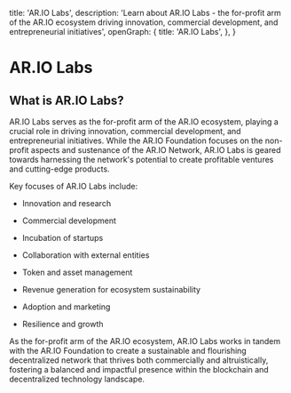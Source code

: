   title: 'AR.IO Labs',
  description:
    'Learn about AR.IO Labs - the for-profit arm of the AR.IO ecosystem driving innovation, commercial development, and entrepreneurial initiatives',
  openGraph: {
    title: 'AR.IO Labs',
  },
}


# AR.IO Labs

## What is AR.IO Labs?

AR.IO Labs serves as the for-profit arm of the AR.IO ecosystem, playing a crucial role in driving innovation, commercial development, and entrepreneurial initiatives. While the AR.IO Foundation focuses on the non-profit aspects and sustenance of the AR.IO Network, AR.IO Labs is geared towards harnessing the network's potential to create profitable ventures and cutting-edge products.

Key focuses of AR.IO Labs include:

- Innovation and research

- Commercial development

- Incubation of startups

- Collaboration with external entities

- Token and asset management

- Revenue generation for ecosystem sustainability

- Adoption and marketing

- Resilience and growth

As the for-profit arm of the AR.IO ecosystem, AR.IO Labs works in tandem with the AR.IO Foundation to create a sustainable and flourishing decentralized network that thrives both commercially and altruistically, fostering a balanced and impactful presence within the blockchain and decentralized technology landscape.
